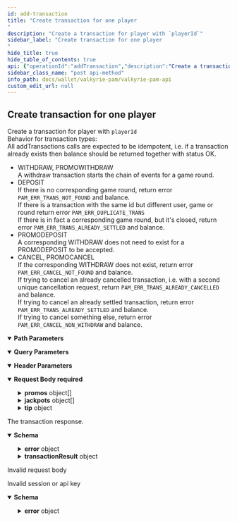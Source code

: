 ```yaml
---
id: add-transaction
title: "Create transaction for one player
"
description: "Create a transaction for player with `playerId`"
sidebar_label: "Create transaction for one player
"
hide_title: true
hide_table_of_contents: true
api: {"operationId":"addTransaction","description":"Create a transaction for player with `playerId`  \nBehavior for transaction types:  \n  All addTransactions calls are expected to be idempotent, i.e. if a transaction already exists then balance should be returned together with status OK.  \n  - WITHDRAW, PROMOWITHDRAW  \n    A withdraw transaction starts the chain of events for a game round.  \n  - DEPOSIT  \n    If there is no corresponding game round, return error `PAM_ERR_TRANS_NOT_FOUND` and balance.  \n    If there is a transaction with the same id but different user, game or round return error `PAM_ERR_DUPLICATE_TRANS`  \n    If there is in fact a corresponding game round, but it's closed, return error `PAM_ERR_TRANS_ALREADY_SETTLED` and balance.  \n  - PROMODEPOSIT  \n    A corresponding WITHDRAW does not need to exist for a PROMODEPOSIT to be accepted.  \n  - CANCEL, PROMOCANCEL  \n    If the corresponding WITHDRAW does not exist, return error `PAM_ERR_CANCEL_NOT_FOUND` and balance.  \n    If trying to cancel an already cancelled transaction, i.e. with a second unique cancellation request, return `PAM_ERR_TRANS_ALREADY_CANCELLED` and balance.  \n    If trying to cancel an already settled transaction, return error `PAM_ERR_TRANS_ALREADY_SETTLED` and balance.  \n    If trying to cancel something else, return error `PAM_ERR_CANCEL_NON_WITHDRAW` and balance.\n","tags":["transactions"],"parameters":[{"in":"path","required":true,"name":"playerId","description":"id of player","example":"73619e57b3bc4b4e9014132be3bd12a9","schema":{"type":"string"}},{"in":"query","name":"provider","required":true,"description":"Name of the game provider associated with the session","example":"Evolution","schema":{"type":"string"}},{"name":"X-Player-Token","description":"Player game session identifier","in":"header","required":true,"schema":{"name":"sessionToken","description":"Player game session identifier","type":"string","example":"7ca10daf12f2cac9fecf559b11f0f0c8bd21ae43","minLength":32,"maxLength":40}},{"name":"X-Correlation-ID","description":"Header for correlating requests between the services for debugging purposes and request tracing. The value will originate from the game providers that support request identification. Otherwise Valkyrie will generate a value.\n","in":"header","required":true,"schema":{"type":"string"}}],"requestBody":{"required":true,"content":{"application/json":{"schema":{"type":"object","properties":{"currency":{"type":"string","description":"ISO 4217 three letter currency code","pattern":"^[A-Z]{3}$","example":"USD","externalDocs":{"url":"https://en.wikipedia.org/wiki/ISO_4217"}},"provider":{"type":"string","description":"Game provider identity known by the PAM and Valkyrie","example":"Evolution"},"transactionType":{"type":"string","enum":["DEPOSIT","WITHDRAW","CANCEL","PROMODEPOSIT","PROMOWITHDRAW","PROMOCANCEL"],"description":"Transaction types according to:\n* `DEPOSIT` - for adding funds\n* `WITHDRAW` - subtract funds from an account balance. Generally for placing bets\n* `CANCEL` - reverting a previous transaction\n* `PROMODEPOSIT` - payout from promo and similar offerings programs\n* `PROMOWITHDRAW` - buyin to promo and similar offerings programs\n* `PROMOCANCEL` - reverting a previous promo transaction\n"},"cashAmount":{"type":"number","description":"Amount in some currency, rounded to 6 decimal places","format":"double","example":1236.123456,"x-go-type":"Amt"},"bonusAmount":{"type":"number","description":"Amount in some currency, rounded to 6 decimal places","format":"double","example":1236.123456,"x-go-type":"Amt"},"promoAmount":{"type":"number","description":"Amount in some currency, rounded to 6 decimal places","format":"double","example":1236.123456,"x-go-type":"Amt"},"transactionDateTime":{"description":"A date and time in IS0 8601 format","example":"1994-11-05T13:15:30Z","format":"date-time","type":"string"},"providerTransactionId":{"description":"The RGS transaction identifier. Unique for each provider. Either this or `providerBetRef` is required. `providerBetRef` will be prioritized if both are present.","type":"string","example":"42a9e3d4eddade52363a5c4fac852e80681c2fe5","minLength":1,"maxLength":40},"providerBetRef":{"description":"Provider bet reference for grouping or matching transactions. Either this or `providerTransactionId` is required. This one is prioritized if both are present. It is used for RGS:s that encapsulate many transactions in a wrapper transaction.","type":"string","example":"f1adc846131b33be72df6a0c87e5e5da59dde0ff","minLength":1,"maxLength":40},"providerGameId":{"description":"The game identifier unique for the RGS(provider)","type":"string","example":"ecf559b11f0","minLength":1,"maxLength":40},"providerRoundId":{"description":"The unique game round identifier for the provider","type":"string","example":"47d4f7c212464aacf10","minLength":1,"maxLength":40},"isGameOver":{"type":"boolean"},"promos":{"type":"array","items":{"type":"object","properties":{"promoType":{"type":"string","enum":["PROMOBONUS","PROMOTOURNAMENT","PROMOFROMGAME","PROMOCAP","PROMOLIMIT","PROMOMONEYREWARD","FREEROUNDS","FREESPINS"],"description":"Promo types according to:\n* `PROMOBONUS` - bonus promotion\n* `PROMOTOURNAMENT` - tournament related promotion\n* `PROMOFROMGAME` - promotion awarded from a game\n* `PROMOCAP` - capped promotion\n* `PROMOLIMIT` - limited promotion\n* `PROMOMONEYREWARD` - real money promotion award\n* `FREEROUNDS` - extra game rounds for free\n* `FREESPINS` - extra spins for free\n"},"promoName":{"description":"Name of offering, if any","type":"string","example":"Try this other game for free","minLength":1,"maxLength":40},"promoStatus":{"description":"Offering status, if any","type":"string","example":"Active","minLength":1,"maxLength":40},"promoReference":{"description":"Reference to the offering, if any","type":"string","example":"C3","minLength":1,"maxLength":40},"promoCode":{"description":"Offering code, if any","type":"string","example":"A1","minLength":1,"maxLength":40},"promoAmount":{"type":"number","description":"Amount in some currency, rounded to 6 decimal places","format":"double","example":1236.123456,"x-go-type":"Amt"},"promoAmountTotal":{"type":"number","description":"Amount in some currency, rounded to 6 decimal places","format":"double","example":1236.123456,"x-go-type":"Amt"},"promoConfigRef":{"description":"Offering configuration reference, if any","type":"string","example":"B2","minLength":1,"maxLength":40},"promoAwardRef":{"description":"Offering award reference, if any","type":"string","example":"C3","minLength":1,"maxLength":40},"currency":{"type":"string","description":"ISO 4217 three letter currency code","pattern":"^[A-Z]{3}$","example":"USD","externalDocs":{"url":"https://en.wikipedia.org/wiki/ISO_4217"}}}}},"jackpots":{"type":"array","items":{"type":"object","properties":{"jackpotId":{"description":"Jackpot identifier","type":"string","example":"Jackpot1","minLength":1,"maxLength":40},"jackpotReference":{"description":"Jackpot reference, arbitrary use","type":"string","example":"Jackpot1","minLength":1,"maxLength":40},"jackpotAmount":{"type":"number","description":"Amount in some currency, rounded to 6 decimal places","format":"double","example":1236.123456,"x-go-type":"Amt"},"jackpotBuckets":{"type":"array","items":{"type":"object","properties":{"bucketType":{"description":"Type of jackpot bucket, if any. Arbitrary use","type":"string","example":"Jackpot1","minLength":1,"maxLength":40},"bucketReference":{"description":"Jackpot bucket reference, arbitrary use","type":"string","example":"Jackpot1","minLength":1,"maxLength":40},"bucketAmount":{"type":"number","description":"Amount in some currency, rounded to 6 decimal places","format":"double","example":1236.123456,"x-go-type":"Amt"},"currency":{"type":"string","description":"ISO 4217 three letter currency code","pattern":"^[A-Z]{3}$","example":"USD","externalDocs":{"url":"https://en.wikipedia.org/wiki/ISO_4217"}}}}}}}},"tip":{"type":"object","properties":{"tipAmount":{"type":"number","description":"Amount in some currency, rounded to 6 decimal places","format":"double","example":1236.123456,"x-go-type":"Amt"}}}},"required":["currency","provider","transactionType","cashAmount","bonusAmount","promoAmount","transactionDateTime","providerTransactionId"]}}}},"responses":{"200":{"description":"The transaction response.","content":{"application/json":{"schema":{"allOf":[{"type":"object","properties":{"status":{"type":"string","enum":["OK","ERROR"]},"error":{"description":"Error details describing why PAM rejected the request","type":"object","required":["code","message"],"properties":{"code":{"type":"string","description":"- `PAM_ERR_UNDEFINED` - When you need a generic error.\n- `PAM_ERR_ACC_NOT_FOUND` - When account of `playerId` is not found.\n- `PAM_ERR_GAME_NOT_FOUND` - When specified `providerGameId` is not found.\n- `PAM_ERR_ROUND_NOT_FOUND` - In getGameRound, when there is no game round with id `providerGameRoundId`.\n- `PAM_ERR_TRANS_NOT_FOUND` - In DEPOSIT transaction if the game round with id `providerRoundId` is not found.\n- `PAM_ERR_CASH_OVERDRAFT` - When user does not have enough funds on their account for a withdraw transactions.\n- `PAM_ERR_BONUS_OVERDRAFT` - When user does not have enough funds on their bonus account for a withdraw transaction.\n- `PAM_ERR_SESSION_NOT_FOUND` - When no session is found for provided `X-Player-Token`.\n- `PAM_ERR_SESSION_EXPIRED` - When session related to `X-Player-Token` has expired.\n- `PAM_ERR_MISSING_PROVIDER` - When specified query parameter `provider` is not found.\n- `PAM_ERR_TRANS_CURRENCY` - When specified `Currency` does not match that of the session.\n- `PAM_ERR_NEGATIVE_STAKE` - When transaction amount is negative.\n- `PAM_ERR_CANCEL_NOT_FOUND` - When the transaction trying to cancel doesn't exist.\n- `PAM_ERR_TRANS_ALREADY_CANCELLED` - When trying to cancel an already cancelled transaction, or when a Deposit is made toward a cancelled withdraw.\n- `PAM_ERR_CANCEL_NON_WITHDRAW` - When trying to cancel a transaction that is not a Withdraw transaction.\n- `PAM_ERR_BET_NOT_ALLOWED` - When a bet cannot be done, eg when the user is blocked.\n- `PAM_ERR_PLAYER_NOT_FOUND` - When `playerId` is not found.\n- `PAM_ERR_API_TOKEN` - When `Authorization` header api token does not match the PAM api token.\n- `PAM_ERR_TRANS_ALREADY_SETTLED` - When trying to cancel an already Deposited bet or when trying to Deposit on an already finished gameRound, finished bet.\n- `PAM_ERR_DUPLICATE_TRANS` - When a Deposit is made with an already existing `providerTransactionId` but with different `playerId`/`providerGameId`/`providerRoundId`.\n- `PAM_ERR_PROMO_OVERDRAFT` - When user does not have enough funds on their promo account for a withdraw transaction.\n- `PAM_ERR_TIMEOUT` - A timeout occurred\n","enum":["PAM_ERR_UNDEFINED","PAM_ERR_ACC_NOT_FOUND","PAM_ERR_GAME_NOT_FOUND","PAM_ERR_ROUND_NOT_FOUND","PAM_ERR_TRANS_NOT_FOUND","PAM_ERR_CASH_OVERDRAFT","PAM_ERR_BONUS_OVERDRAFT","PAM_ERR_SESSION_NOT_FOUND","PAM_ERR_SESSION_EXPIRED","PAM_ERR_MISSING_PROVIDER","PAM_ERR_TRANS_CURRENCY","PAM_ERR_NEGATIVE_STAKE","PAM_ERR_CANCEL_NOT_FOUND","PAM_ERR_TRANS_ALREADY_CANCELLED","PAM_ERR_CANCEL_NON_WITHDRAW","PAM_ERR_BET_NOT_ALLOWED","PAM_ERR_PLAYER_NOT_FOUND","PAM_ERR_API_TOKEN","PAM_ERR_TRANS_ALREADY_SETTLED","PAM_ERR_DUPLICATE_TRANS","PAM_ERR_PROMO_OVERDRAFT","PAM_ERR_TIMEOUT"]},"message":{"type":"string"}}}},"required":["status"]},{"type":"object","properties":{"transactionResult":{"type":"object","properties":{"transactionId":{"type":"string","description":"Unique transaction identifier from the PAM system","minLength":1,"maxLength":40,"example":"05a9edc0f73c297b"},"balance":{"description":"player account balance","type":"object","properties":{"cashAmount":{"description":"Funds on the account.","type":"number","format":"double","example":1236.123456,"x-go-type":"Amt"},"bonusAmount":{"description":"Funds on the bonus account.","type":"number","format":"double","example":1236.123456,"x-go-type":"Amt"},"promoAmount":{"type":"number","description":"Amount in some currency, rounded to 6 decimal places","format":"double","example":1236.123456,"x-go-type":"Amt"}},"required":["cashAmount","bonusAmount","promoAmount"]}}}}}]}}}},"400":{"description":"Invalid request body"},"401":{"description":"Invalid session or api key","content":{"application/json":{"schema":{"type":"object","required":["status","error"],"properties":{"status":{"description":"Status is Error","type":"string","example":"Error"},"error":{"description":"Error details describing why PAM rejected the request","type":"object","required":["code","message"],"properties":{"message":{"type":"string"},"code":{"description":"Pam Error code \"PAM_ERR_SESSION_NOT_FOUND\" or \"PAM_ERR_UNDEFINED\"","type":"string","example":"PAM_ERR_SESSION_NOT_FOUND"}}}}}}}}},"method":"post","path":"/players/{playerId}/transactions","servers":[{"url":"http://pam-url","description":"operator pam server"}],"security":[{"bearerAuth":[]}],"securitySchemes":{"bearerAuth":{"type":"http","description":"PAM API token, if any is required","scheme":"bearer"}},"jsonRequestBodyExample":{"currency":"USD","provider":"Evolution","transactionType":"DEPOSIT","cashAmount":1236.123456,"bonusAmount":1236.123456,"promoAmount":1236.123456,"transactionDateTime":"1994-11-05T13:15:30Z","providerTransactionId":"42a9e3d4eddade52363a5c4fac852e80681c2fe5","providerBetRef":"f1adc846131b33be72df6a0c87e5e5da59dde0ff","providerGameId":"ecf559b11f0","providerRoundId":"47d4f7c212464aacf10","isGameOver":true,"promos":[{"promoType":"PROMOBONUS","promoName":"Try this other game for free","promoStatus":"Active","promoReference":"C3","promoCode":"A1","promoAmount":1236.123456,"promoAmountTotal":1236.123456,"promoConfigRef":"B2","promoAwardRef":"C3","currency":"USD"}],"jackpots":[{"jackpotId":"Jackpot1","jackpotReference":"Jackpot1","jackpotAmount":1236.123456,"jackpotBuckets":[{"bucketType":"Jackpot1","bucketReference":"Jackpot1","bucketAmount":1236.123456,"currency":"USD"}]}],"tip":{"tipAmount":1236.123456}},"info":{"title":"Valkyrie PAM API","description":"Specification describing required endpoints implemented in an operator\nPlayer Account Management(PAM) system, in order to integrate with\nthe Valkyrie aggregator.\n\nResponse format will consist of a common wrapper containing status\ncode and either requested data or error details according to specs\nbelow. In general HTTP error codes will only describe hard errors\nnot business logic.\n```json\n{\n  \"status\": \"OK\",\n  \"entity\": {...}\n}\n```\nor in case of error:\n```json\n{\n  \"status\": \"ERROR\",\n  \"error\": {\n    \"code\": 1\n    \"msg\": \"provider not recognized\"\n  }\n}\n```\n","version":"0.5.0"},"postman":{"name":"Create transaction for one player\n","description":{"content":"Create a transaction for player with `playerId`  \nBehavior for transaction types:  \n  All addTransactions calls are expected to be idempotent, i.e. if a transaction already exists then balance should be returned together with status OK.  \n  - WITHDRAW, PROMOWITHDRAW  \n    A withdraw transaction starts the chain of events for a game round.  \n  - DEPOSIT  \n    If there is no corresponding game round, return error `PAM_ERR_TRANS_NOT_FOUND` and balance.  \n    If there is a transaction with the same id but different user, game or round return error `PAM_ERR_DUPLICATE_TRANS`  \n    If there is in fact a corresponding game round, but it's closed, return error `PAM_ERR_TRANS_ALREADY_SETTLED` and balance.  \n  - PROMODEPOSIT  \n    A corresponding WITHDRAW does not need to exist for a PROMODEPOSIT to be accepted.  \n  - CANCEL, PROMOCANCEL  \n    If the corresponding WITHDRAW does not exist, return error `PAM_ERR_CANCEL_NOT_FOUND` and balance.  \n    If trying to cancel an already cancelled transaction, i.e. with a second unique cancellation request, return `PAM_ERR_TRANS_ALREADY_CANCELLED` and balance.  \n    If trying to cancel an already settled transaction, return error `PAM_ERR_TRANS_ALREADY_SETTLED` and balance.  \n    If trying to cancel something else, return error `PAM_ERR_CANCEL_NON_WITHDRAW` and balance.\n","type":"text/plain"},"url":{"path":["players",":playerId","transactions"],"host":["{{baseUrl}}"],"query":[{"disabled":false,"description":{"content":"(Required) Name of the game provider associated with the session","type":"text/plain"},"key":"provider","value":""}],"variable":[{"disabled":false,"description":{"content":"(Required) id of player","type":"text/plain"},"type":"any","value":"","key":"playerId"}]},"header":[{"disabled":false,"description":{"content":"(Required) Player game session identifier","type":"text/plain"},"key":"X-Player-Token","value":""},{"disabled":false,"description":{"content":"(Required) Header for correlating requests between the services for debugging purposes and request tracing. The value will originate from the game providers that support request identification. Otherwise Valkyrie will generate a value.\n","type":"text/plain"},"key":"X-Correlation-ID","value":""},{"key":"Content-Type","value":"application/json"},{"key":"Accept","value":"application/json"}],"method":"POST","body":{"mode":"raw","raw":"\"\"","options":{"raw":{"language":"json"}}}}}
sidebar_class_name: "post api-method"
info_path: docs/wallet/valkyrie-pam/valkyrie-pam-api
custom_edit_url: null
---
```



## Create transaction for one player




Create a transaction for player with `playerId`  
Behavior for transaction types:  
  All addTransactions calls are expected to be idempotent, i.e. if a transaction already exists then balance should be returned together with status OK.  
  - WITHDRAW, PROMOWITHDRAW  
    A withdraw transaction starts the chain of events for a game round.  
  - DEPOSIT  
    If there is no corresponding game round, return error `PAM_ERR_TRANS_NOT_FOUND` and balance.  
    If there is a transaction with the same id but different user, game or round return error `PAM_ERR_DUPLICATE_TRANS`  
    If there is in fact a corresponding game round, but it's closed, return error `PAM_ERR_TRANS_ALREADY_SETTLED` and balance.  
  - PROMODEPOSIT  
    A corresponding WITHDRAW does not need to exist for a PROMODEPOSIT to be accepted.  
  - CANCEL, PROMOCANCEL  
    If the corresponding WITHDRAW does not exist, return error `PAM_ERR_CANCEL_NOT_FOUND` and balance.  
    If trying to cancel an already cancelled transaction, i.e. with a second unique cancellation request, return `PAM_ERR_TRANS_ALREADY_CANCELLED` and balance.  
    If trying to cancel an already settled transaction, return error `PAM_ERR_TRANS_ALREADY_SETTLED` and balance.  
    If trying to cancel something else, return error `PAM_ERR_CANCEL_NON_WITHDRAW` and balance.


<details style={{"marginBottom":"1rem"}} data-collapsed={false} open={true}><summary style={{}}><strong>Path Parameters</strong></summary><div><ul><ParamsItem className={"paramsItem"} param={{"in":"path","required":true,"name":"playerId","description":"id of player","example":"73619e57b3bc4b4e9014132be3bd12a9","schema":{"type":"string"}}}></ParamsItem></ul></div></details><details style={{"marginBottom":"1rem"}} data-collapsed={false} open={true}><summary style={{}}><strong>Query Parameters</strong></summary><div><ul><ParamsItem className={"paramsItem"} param={{"in":"query","name":"provider","required":true,"description":"Name of the game provider associated with the session","example":"Evolution","schema":{"type":"string"}}}></ParamsItem></ul></div></details><details style={{"marginBottom":"1rem"}} data-collapsed={false} open={true}><summary style={{}}><strong>Header Parameters</strong></summary><div><ul><ParamsItem className={"paramsItem"} param={{"name":"X-Player-Token","description":"Player game session identifier","in":"header","required":true,"schema":{"name":"sessionToken","description":"Player game session identifier","type":"string","example":"7ca10daf12f2cac9fecf559b11f0f0c8bd21ae43","minLength":32,"maxLength":40}}}></ParamsItem><ParamsItem className={"paramsItem"} param={{"name":"X-Correlation-ID","description":"Header for correlating requests between the services for debugging purposes and request tracing. The value will originate from the game providers that support request identification. Otherwise Valkyrie will generate a value.\n","in":"header","required":true,"schema":{"type":"string"}}}></ParamsItem></ul></div></details><MimeTabs><TabItem label={"application/json"} value={"application/json-schema"}><details style={{}} data-collapsed={false} open={true}><summary style={{"textAlign":"left"}}><strong>Request Body</strong><strong style={{"fontSize":"var(--ifm-code-font-size)","color":"var(--openapi-required)"}}> required</strong></summary><div style={{"textAlign":"left","marginLeft":"1rem"}}></div><ul style={{"marginLeft":"1rem"}}><SchemaItem collapsible={false} name={"currency"} required={true} deprecated={undefined} schemaDescription={"ISO 4217 three letter currency code"} schemaName={"string"} qualifierMessage={"**Possible values:** Value must match regular expression `^[A-Z]{3}$`"} defaultValue={undefined}></SchemaItem><SchemaItem collapsible={false} name={"provider"} required={true} deprecated={undefined} schemaDescription={"Game provider identity known by the PAM and Valkyrie"} schemaName={"string"} qualifierMessage={undefined} defaultValue={undefined}></SchemaItem><SchemaItem collapsible={false} name={"transactionType"} required={true} deprecated={undefined} schemaDescription={"Transaction types according to:\n* `DEPOSIT` - for adding funds\n* `WITHDRAW` - subtract funds from an account balance. Generally for placing bets\n* `CANCEL` - reverting a previous transaction\n* `PROMODEPOSIT` - payout from promo and similar offerings programs\n* `PROMOWITHDRAW` - buyin to promo and similar offerings programs\n* `PROMOCANCEL` - reverting a previous promo transaction\n"} schemaName={"string"} qualifierMessage={"**Possible values:** [`DEPOSIT`, `WITHDRAW`, `CANCEL`, `PROMODEPOSIT`, `PROMOWITHDRAW`, `PROMOCANCEL`]"} defaultValue={undefined}></SchemaItem><SchemaItem collapsible={false} name={"cashAmount"} required={true} deprecated={undefined} schemaDescription={"Amount in some currency, rounded to 6 decimal places"} schemaName={"double"} qualifierMessage={undefined} defaultValue={undefined}></SchemaItem><SchemaItem collapsible={false} name={"bonusAmount"} required={true} deprecated={undefined} schemaDescription={"Amount in some currency, rounded to 6 decimal places"} schemaName={"double"} qualifierMessage={undefined} defaultValue={undefined}></SchemaItem><SchemaItem collapsible={false} name={"promoAmount"} required={true} deprecated={undefined} schemaDescription={"Amount in some currency, rounded to 6 decimal places"} schemaName={"double"} qualifierMessage={undefined} defaultValue={undefined}></SchemaItem><SchemaItem collapsible={false} name={"transactionDateTime"} required={true} deprecated={undefined} schemaDescription={"A date and time in IS0 8601 format"} schemaName={"date-time"} qualifierMessage={undefined} defaultValue={undefined}></SchemaItem><SchemaItem collapsible={false} name={"providerTransactionId"} required={true} deprecated={undefined} schemaDescription={"The RGS transaction identifier. Unique for each provider. Either this or `providerBetRef` is required. `providerBetRef` will be prioritized if both are present."} schemaName={"string"} qualifierMessage={"**Possible values:** `non-empty` and `<= 40 characters`"} defaultValue={undefined}></SchemaItem><SchemaItem collapsible={false} name={"providerBetRef"} required={false} deprecated={undefined} schemaDescription={"Provider bet reference for grouping or matching transactions. Either this or `providerTransactionId` is required. This one is prioritized if both are present. It is used for RGS:s that encapsulate many transactions in a wrapper transaction."} schemaName={"string"} qualifierMessage={"**Possible values:** `non-empty` and `<= 40 characters`"} defaultValue={undefined}></SchemaItem><SchemaItem collapsible={false} name={"providerGameId"} required={false} deprecated={undefined} schemaDescription={"The game identifier unique for the RGS(provider)"} schemaName={"string"} qualifierMessage={"**Possible values:** `non-empty` and `<= 40 characters`"} defaultValue={undefined}></SchemaItem><SchemaItem collapsible={false} name={"providerRoundId"} required={false} deprecated={undefined} schemaDescription={"The unique game round identifier for the provider"} schemaName={"string"} qualifierMessage={"**Possible values:** `non-empty` and `<= 40 characters`"} defaultValue={undefined}></SchemaItem><SchemaItem collapsible={false} name={"isGameOver"} required={false} deprecated={undefined} schemaDescription={undefined} schemaName={"boolean"} qualifierMessage={undefined} defaultValue={undefined}></SchemaItem><SchemaItem collapsible={true} className={"schemaItem"}><details style={{}}><summary style={{}}><strong>promos</strong><span style={{"opacity":"0.6"}}> object[]</span></summary><div style={{"marginLeft":"1rem"}}><SchemaItem collapsible={false} name={"promoType"} required={false} deprecated={undefined} schemaDescription={"Promo types according to:\n* `PROMOBONUS` - bonus promotion\n* `PROMOTOURNAMENT` - tournament related promotion\n* `PROMOFROMGAME` - promotion awarded from a game\n* `PROMOCAP` - capped promotion\n* `PROMOLIMIT` - limited promotion\n* `PROMOMONEYREWARD` - real money promotion award\n* `FREEROUNDS` - extra game rounds for free\n* `FREESPINS` - extra spins for free\n"} schemaName={"string"} qualifierMessage={"**Possible values:** [`PROMOBONUS`, `PROMOTOURNAMENT`, `PROMOFROMGAME`, `PROMOCAP`, `PROMOLIMIT`, `PROMOMONEYREWARD`, `FREEROUNDS`, `FREESPINS`]"} defaultValue={undefined}></SchemaItem><SchemaItem collapsible={false} name={"promoName"} required={false} deprecated={undefined} schemaDescription={"Name of offering, if any"} schemaName={"string"} qualifierMessage={"**Possible values:** `non-empty` and `<= 40 characters`"} defaultValue={undefined}></SchemaItem><SchemaItem collapsible={false} name={"promoStatus"} required={false} deprecated={undefined} schemaDescription={"Offering status, if any"} schemaName={"string"} qualifierMessage={"**Possible values:** `non-empty` and `<= 40 characters`"} defaultValue={undefined}></SchemaItem><SchemaItem collapsible={false} name={"promoReference"} required={false} deprecated={undefined} schemaDescription={"Reference to the offering, if any"} schemaName={"string"} qualifierMessage={"**Possible values:** `non-empty` and `<= 40 characters`"} defaultValue={undefined}></SchemaItem><SchemaItem collapsible={false} name={"promoCode"} required={false} deprecated={undefined} schemaDescription={"Offering code, if any"} schemaName={"string"} qualifierMessage={"**Possible values:** `non-empty` and `<= 40 characters`"} defaultValue={undefined}></SchemaItem><SchemaItem collapsible={false} name={"promoAmount"} required={false} deprecated={undefined} schemaDescription={"Amount in some currency, rounded to 6 decimal places"} schemaName={"double"} qualifierMessage={undefined} defaultValue={undefined}></SchemaItem><SchemaItem collapsible={false} name={"promoAmountTotal"} required={false} deprecated={undefined} schemaDescription={"Amount in some currency, rounded to 6 decimal places"} schemaName={"double"} qualifierMessage={undefined} defaultValue={undefined}></SchemaItem><SchemaItem collapsible={false} name={"promoConfigRef"} required={false} deprecated={undefined} schemaDescription={"Offering configuration reference, if any"} schemaName={"string"} qualifierMessage={"**Possible values:** `non-empty` and `<= 40 characters`"} defaultValue={undefined}></SchemaItem><SchemaItem collapsible={false} name={"promoAwardRef"} required={false} deprecated={undefined} schemaDescription={"Offering award reference, if any"} schemaName={"string"} qualifierMessage={"**Possible values:** `non-empty` and `<= 40 characters`"} defaultValue={undefined}></SchemaItem><SchemaItem collapsible={false} name={"currency"} required={false} deprecated={undefined} schemaDescription={"ISO 4217 three letter currency code"} schemaName={"string"} qualifierMessage={"**Possible values:** Value must match regular expression `^[A-Z]{3}$`"} defaultValue={undefined}></SchemaItem></div></details></SchemaItem><SchemaItem collapsible={true} className={"schemaItem"}><details style={{}}><summary style={{}}><strong>jackpots</strong><span style={{"opacity":"0.6"}}> object[]</span></summary><div style={{"marginLeft":"1rem"}}><SchemaItem collapsible={false} name={"jackpotId"} required={false} deprecated={undefined} schemaDescription={"Jackpot identifier"} schemaName={"string"} qualifierMessage={"**Possible values:** `non-empty` and `<= 40 characters`"} defaultValue={undefined}></SchemaItem><SchemaItem collapsible={false} name={"jackpotReference"} required={false} deprecated={undefined} schemaDescription={"Jackpot reference, arbitrary use"} schemaName={"string"} qualifierMessage={"**Possible values:** `non-empty` and `<= 40 characters`"} defaultValue={undefined}></SchemaItem><SchemaItem collapsible={false} name={"jackpotAmount"} required={false} deprecated={undefined} schemaDescription={"Amount in some currency, rounded to 6 decimal places"} schemaName={"double"} qualifierMessage={undefined} defaultValue={undefined}></SchemaItem><SchemaItem collapsible={true} className={"schemaItem"}><details style={{}}><summary style={{}}><strong>jackpotBuckets</strong><span style={{"opacity":"0.6"}}> object[]</span></summary><div style={{"marginLeft":"1rem"}}><SchemaItem collapsible={false} name={"bucketType"} required={false} deprecated={undefined} schemaDescription={"Type of jackpot bucket, if any. Arbitrary use"} schemaName={"string"} qualifierMessage={"**Possible values:** `non-empty` and `<= 40 characters`"} defaultValue={undefined}></SchemaItem><SchemaItem collapsible={false} name={"bucketReference"} required={false} deprecated={undefined} schemaDescription={"Jackpot bucket reference, arbitrary use"} schemaName={"string"} qualifierMessage={"**Possible values:** `non-empty` and `<= 40 characters`"} defaultValue={undefined}></SchemaItem><SchemaItem collapsible={false} name={"bucketAmount"} required={false} deprecated={undefined} schemaDescription={"Amount in some currency, rounded to 6 decimal places"} schemaName={"double"} qualifierMessage={undefined} defaultValue={undefined}></SchemaItem><SchemaItem collapsible={false} name={"currency"} required={false} deprecated={undefined} schemaDescription={"ISO 4217 three letter currency code"} schemaName={"string"} qualifierMessage={"**Possible values:** Value must match regular expression `^[A-Z]{3}$`"} defaultValue={undefined}></SchemaItem></div></details></SchemaItem></div></details></SchemaItem><SchemaItem collapsible={true} className={"schemaItem"}><details style={{}}><summary style={{}}><strong>tip</strong><span style={{"opacity":"0.6"}}> object</span></summary><div style={{"marginLeft":"1rem"}}><SchemaItem collapsible={false} name={"tipAmount"} required={false} deprecated={undefined} schemaDescription={"Amount in some currency, rounded to 6 decimal places"} schemaName={"double"} qualifierMessage={undefined} defaultValue={undefined}></SchemaItem></div></details></SchemaItem></ul></details></TabItem></MimeTabs><div><ApiTabs><TabItem label={"200"} value={"200"}><div>

The transaction response.

</div><div><MimeTabs schemaType={"response"}><TabItem label={"application/json"} value={"application/json"}><SchemaTabs><TabItem label={"Schema"} value={"Schema"}><details style={{}} data-collapsed={false} open={true}><summary style={{"textAlign":"left"}}><strong>Schema</strong></summary><div style={{"textAlign":"left","marginLeft":"1rem"}}></div><ul style={{"marginLeft":"1rem"}}><SchemaItem collapsible={false} name={"status"} required={false} deprecated={undefined} schemaDescription={undefined} schemaName={"string"} qualifierMessage={"**Possible values:** [`OK`, `ERROR`]"} defaultValue={undefined}></SchemaItem><SchemaItem collapsible={true} className={"schemaItem"}><details style={{}}><summary style={{}}><strong>error</strong><span style={{"opacity":"0.6"}}> object</span></summary><div style={{"marginLeft":"1rem"}}><div style={{"marginTop":".5rem","marginBottom":".5rem"}}>

Error details describing why PAM rejected the request

</div><SchemaItem collapsible={false} name={"code"} required={false} deprecated={undefined} schemaDescription={"- `PAM_ERR_UNDEFINED` - When you need a generic error.\n- `PAM_ERR_ACC_NOT_FOUND` - When account of `playerId` is not found.\n- `PAM_ERR_GAME_NOT_FOUND` - When specified `providerGameId` is not found.\n- `PAM_ERR_ROUND_NOT_FOUND` - In getGameRound, when there is no game round with id `providerGameRoundId`.\n- `PAM_ERR_TRANS_NOT_FOUND` - In DEPOSIT transaction if the game round with id `providerRoundId` is not found.\n- `PAM_ERR_CASH_OVERDRAFT` - When user does not have enough funds on their account for a withdraw transactions.\n- `PAM_ERR_BONUS_OVERDRAFT` - When user does not have enough funds on their bonus account for a withdraw transaction.\n- `PAM_ERR_SESSION_NOT_FOUND` - When no session is found for provided `X-Player-Token`.\n- `PAM_ERR_SESSION_EXPIRED` - When session related to `X-Player-Token` has expired.\n- `PAM_ERR_MISSING_PROVIDER` - When specified query parameter `provider` is not found.\n- `PAM_ERR_TRANS_CURRENCY` - When specified `Currency` does not match that of the session.\n- `PAM_ERR_NEGATIVE_STAKE` - When transaction amount is negative.\n- `PAM_ERR_CANCEL_NOT_FOUND` - When the transaction trying to cancel doesn't exist.\n- `PAM_ERR_TRANS_ALREADY_CANCELLED` - When trying to cancel an already cancelled transaction, or when a Deposit is made toward a cancelled withdraw.\n- `PAM_ERR_CANCEL_NON_WITHDRAW` - When trying to cancel a transaction that is not a Withdraw transaction.\n- `PAM_ERR_BET_NOT_ALLOWED` - When a bet cannot be done, eg when the user is blocked.\n- `PAM_ERR_PLAYER_NOT_FOUND` - When `playerId` is not found.\n- `PAM_ERR_API_TOKEN` - When `Authorization` header api token does not match the PAM api token.\n- `PAM_ERR_TRANS_ALREADY_SETTLED` - When trying to cancel an already Deposited bet or when trying to Deposit on an already finished gameRound, finished bet.\n- `PAM_ERR_DUPLICATE_TRANS` - When a Deposit is made with an already existing `providerTransactionId` but with different `playerId`/`providerGameId`/`providerRoundId`.\n- `PAM_ERR_PROMO_OVERDRAFT` - When user does not have enough funds on their promo account for a withdraw transaction.\n- `PAM_ERR_TIMEOUT` - A timeout occurred\n"} schemaName={"string"} qualifierMessage={"**Possible values:** [`PAM_ERR_UNDEFINED`, `PAM_ERR_ACC_NOT_FOUND`, `PAM_ERR_GAME_NOT_FOUND`, `PAM_ERR_ROUND_NOT_FOUND`, `PAM_ERR_TRANS_NOT_FOUND`, `PAM_ERR_CASH_OVERDRAFT`, `PAM_ERR_BONUS_OVERDRAFT`, `PAM_ERR_SESSION_NOT_FOUND`, `PAM_ERR_SESSION_EXPIRED`, `PAM_ERR_MISSING_PROVIDER`, `PAM_ERR_TRANS_CURRENCY`, `PAM_ERR_NEGATIVE_STAKE`, `PAM_ERR_CANCEL_NOT_FOUND`, `PAM_ERR_TRANS_ALREADY_CANCELLED`, `PAM_ERR_CANCEL_NON_WITHDRAW`, `PAM_ERR_BET_NOT_ALLOWED`, `PAM_ERR_PLAYER_NOT_FOUND`, `PAM_ERR_API_TOKEN`, `PAM_ERR_TRANS_ALREADY_SETTLED`, `PAM_ERR_DUPLICATE_TRANS`, `PAM_ERR_PROMO_OVERDRAFT`, `PAM_ERR_TIMEOUT`]"} defaultValue={undefined}></SchemaItem><SchemaItem collapsible={false} name={"message"} required={false} deprecated={undefined} schemaDescription={undefined} schemaName={"string"} qualifierMessage={undefined} defaultValue={undefined}></SchemaItem></div></details></SchemaItem><SchemaItem collapsible={true} className={"schemaItem"}><details style={{}}><summary style={{}}><strong>transactionResult</strong><span style={{"opacity":"0.6"}}> object</span></summary><div style={{"marginLeft":"1rem"}}><SchemaItem collapsible={false} name={"transactionId"} required={false} deprecated={undefined} schemaDescription={"Unique transaction identifier from the PAM system"} schemaName={"string"} qualifierMessage={"**Possible values:** `non-empty` and `<= 40 characters`"} defaultValue={undefined}></SchemaItem><SchemaItem collapsible={true} className={"schemaItem"}><details style={{}}><summary style={{}}><strong>balance</strong><span style={{"opacity":"0.6"}}> object</span></summary><div style={{"marginLeft":"1rem"}}><div style={{"marginTop":".5rem","marginBottom":".5rem"}}>

player account balance

</div><SchemaItem collapsible={false} name={"cashAmount"} required={false} deprecated={undefined} schemaDescription={"Funds on the account."} schemaName={"double"} qualifierMessage={undefined} defaultValue={undefined}></SchemaItem><SchemaItem collapsible={false} name={"bonusAmount"} required={false} deprecated={undefined} schemaDescription={"Funds on the bonus account."} schemaName={"double"} qualifierMessage={undefined} defaultValue={undefined}></SchemaItem><SchemaItem collapsible={false} name={"promoAmount"} required={false} deprecated={undefined} schemaDescription={"Amount in some currency, rounded to 6 decimal places"} schemaName={"double"} qualifierMessage={undefined} defaultValue={undefined}></SchemaItem></div></details></SchemaItem></div></details></SchemaItem></ul></details></TabItem><TabItem label={"Example (from schema)"} value={"Example (from schema)"}><ResponseSamples responseExample={"{\n  \"status\": \"OK\",\n  \"error\": {\n    \"code\": \"PAM_ERR_UNDEFINED\",\n    \"message\": \"string\"\n  },\n  \"transactionResult\": {\n    \"transactionId\": \"05a9edc0f73c297b\",\n    \"balance\": {\n      \"cashAmount\": 1236.123456,\n      \"bonusAmount\": 1236.123456,\n      \"promoAmount\": 1236.123456\n    }\n  }\n}"} language={"json"}></ResponseSamples></TabItem></SchemaTabs></TabItem></MimeTabs></div></TabItem><TabItem label={"400"} value={"400"}><div>

Invalid request body

</div><div></div></TabItem><TabItem label={"401"} value={"401"}><div>

Invalid session or api key

</div><div><MimeTabs schemaType={"response"}><TabItem label={"application/json"} value={"application/json"}><SchemaTabs><TabItem label={"Schema"} value={"Schema"}><details style={{}} data-collapsed={false} open={true}><summary style={{"textAlign":"left"}}><strong>Schema</strong></summary><div style={{"textAlign":"left","marginLeft":"1rem"}}></div><ul style={{"marginLeft":"1rem"}}><SchemaItem collapsible={false} name={"status"} required={false} deprecated={undefined} schemaDescription={"Status is Error"} schemaName={"string"} qualifierMessage={undefined} defaultValue={undefined}></SchemaItem><SchemaItem collapsible={true} className={"schemaItem"}><details style={{}}><summary style={{}}><strong>error</strong><span style={{"opacity":"0.6"}}> object</span></summary><div style={{"marginLeft":"1rem"}}><div style={{"marginTop":".5rem","marginBottom":".5rem"}}>

Error details describing why PAM rejected the request

</div><SchemaItem collapsible={false} name={"message"} required={false} deprecated={undefined} schemaDescription={undefined} schemaName={"string"} qualifierMessage={undefined} defaultValue={undefined}></SchemaItem><SchemaItem collapsible={false} name={"code"} required={false} deprecated={undefined} schemaDescription={"Pam Error code \"PAM_ERR_SESSION_NOT_FOUND\" or \"PAM_ERR_UNDEFINED\""} schemaName={"string"} qualifierMessage={undefined} defaultValue={undefined}></SchemaItem></div></details></SchemaItem></ul></details></TabItem><TabItem label={"Example (from schema)"} value={"Example (from schema)"}><ResponseSamples responseExample={"{\n  \"status\": \"Error\",\n  \"error\": {\n    \"message\": \"string\",\n    \"code\": \"PAM_ERR_SESSION_NOT_FOUND\"\n  }\n}"} language={"json"}></ResponseSamples></TabItem></SchemaTabs></TabItem></MimeTabs></div></TabItem></ApiTabs></div>
      